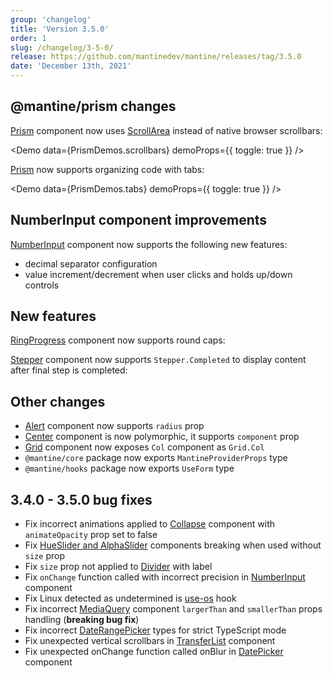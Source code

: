 ```yaml
---
group: 'changelog'
title: 'Version 3.5.0'
order: 1
slug: /changelog/3-5-0/
release: https://github.com/mantinedev/mantine/releases/tag/3.5.0
date: 'December 13th, 2021'
---
```



## @mantine/prism changes

[Prism](https://mantine.dev/others/prism/) component now uses [ScrollArea](https://mantine.dev/core/scroll-area/) instead of native browser scrollbars:

<Demo data={PrismDemos.scrollbars} demoProps={{ toggle: true }} />

[Prism](https://mantine.dev/others/prism/) now supports organizing code with tabs:

<Demo data={PrismDemos.tabs} demoProps={{ toggle: true }} />

## NumberInput component improvements

[NumberInput](https://mantine.dev/core/number-input/) component now supports the following new features:

- decimal separator configuration
- value increment/decrement when user clicks and holds up/down controls

<Demo data={NumberInputDemos.decimalSeparator} />

<Demo data={NumberInputDemos.hold} />

## New features

[RingProgress](https://mantine.dev/core/ring-progress/) component now supports round caps:

<Demo data={RingProgressDemos.configurator} />

[Stepper](https://mantine.dev/core/stepper/) component now supports `Stepper.Completed` to display content after final step is completed:

<Demo data={StepperDemos.usage} />

## Other changes

- [Alert](https://mantine.dev/core/alert/) component now supports `radius` prop
- [Center](https://mantine.dev/core/center/) component is now polymorphic, it supports `component` prop
- [Grid](https://mantine.dev/core/grid/) component now exposes `Col` component as `Grid.Col`
- `@mantine/core` package now exports `MantineProviderProps` type
- `@mantine/hooks` package now exports `UseForm` type

## 3.4.0 - 3.5.0 bug fixes

- Fix incorrect animations applied to [Collapse](https://mantine.dev/core/collapse/) component with `animateOpacity` prop set to false
- Fix [HueSlider and AlphaSlider](https://mantine.dev/core/color-picker/) components breaking when used without `size` prop
- Fix `size` prop not applied to [Divider](https://mantine.dev/core/divider/) with label
- Fix `onChange` function called with incorrect precision in [NumberInput](https://mantine.dev/core/number-input/) component
- Fix Linux detected as undetermined is [use-os](https://mantine.dev/hooks/use-os/) hook
- Fix incorrect [MediaQuery](https://mantine.dev/core/media-query/) component `largerThan` and `smallerThan` props handling (**breaking bug fix**)
- Fix incorrect [DateRangePicker](https://mantine.dev/dates/date-range-picker/) types for strict TypeScript mode
- Fix unexpected vertical scrollbars in [TransferList](https://mantine.dev/core/transfer-list/) component
- Fix unexpected onChange function called onBlur in [DatePicker](https://mantine.dev/dates/date-picker/) component
